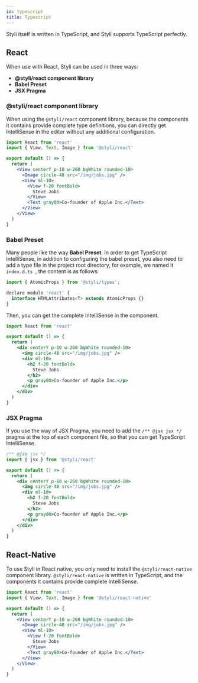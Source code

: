```yaml
---
id: typescript
title: Typescript
---
```



Styli itself is written in TypeScript, and Styli supports TypeScript perfectly.

## React

When use with React, Styli can be used in three ways:

- **@styli/react component library**
- **Babel Preset**
- **JSX Pragma**

### @styli/react component library

When using the `@styli/react` component library, because the components it contains provide complete type definitions, you can directly get IntelliSense in the editor without any additional configuration.

```jsx
import React from 'react'
import { View, Text, Image } from '@styli/react'

export default () => {
  return (
    <View centerY p-10 w-260 bgWhite rounded-10>
      <Image circle-48 src="/img/jobs.jpg" />
      <View ml-10>
        <View f-20 fontBold>
          Steve Jobs
        </View>
        <Text gray80>Co-founder of Apple Inc.</Text>
      </View>
    </View>
  )
}
```

### Babel Preset

Many people like the way **Babel Preset**. In order to get TypeScript IntelliSense, in addition to configuring the babel preset, you also need to add a type file in the project root directory, for example, we named it `index.d.ts `, the content is as follows:

```jsx title="index.d.ts"
import { AtomicProps } from '@styli/types';

declare module 'react' {
  interface HTMLAttributes<T> extends AtomicProps {}
}

```

Then, you can get the complete IntelliSense in the component.

```jsx title="/src/components/Profile.tsx"
import React from 'react'

export default () => {
  return (
    <div centerY p-10 w-260 bgWhite rounded-10>
      <img circle-48 src="/img/jobs.jpg" />
      <div ml-10>
        <h2 f-20 fontBold>
          Steve Jobs
        </h2>
        <p gray80>Co-founder of Apple Inc.</p>
      </div>
    </div>
  )
}
```

### JSX Pragma

If you use the way of JSX Pragma, you need to add the `/** @jsx jsx */` pragma at the top of each component file, so that you can get TypeScript IntelliSense.

```jsx title="/src/components/Profile.tsx"
/** @jsx jsx */
import { jsx } from '@styli/react'

export default () => {
  return (
    <div centerY p-10 w-260 bgWhite rounded-10>
      <img circle-48 src="/img/jobs.jpg" />
      <div ml-10>
        <h2 f-20 fontBold>
          Steve Jobs
        </h2>
        <p gray80>Co-founder of Apple Inc.</p>
      </div>
    </div>
  )
}
```

## React-Native

To use Styli in React native, you only need to install the `@styli/react-native` component library. `@styli/react-native` is written in TypeScript, and the components it contains provide complete IntelliSense.

```jsx title="/src/components/Profile.tsx"
import React from 'react'
import { View, Text, Image } from '@styli/react-native'

export default () => {
  return (
    <View centerY p-10 w-260 bgWhite rounded-10>
      <Image circle-48 src="/img/jobs.jpg" />
      <View ml-10>
        <View f-20 fontBold>
          Steve Jobs
        </View>
        <Text gray80>Co-founder of Apple Inc.</Text>
      </View>
    </View>
  )
}
```
